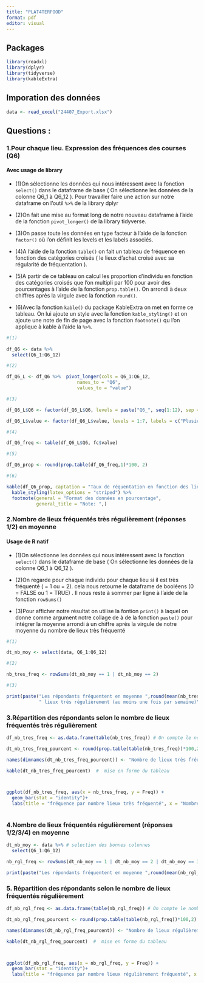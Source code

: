 ```yaml
---
title: "PLAT4TERFOOD"
format: pdf
editor: visual
---
```

## Packages

```r
library(readxl)
library(dplyr)
library(tidyverse)
library(kableExtra)
```

## Imporation des données

```r

data <- read_excel("24407_Export.xlsx")

```

## Questions :

### 1.Pour chaque lieu. Expression des fréquences des courses (Q6)
#### Avec usage de library

-   (1)On sélectionne les données qui nous intéressent avec la fonction `select()` dans le dataframe de base ( On sélectionne les données de la colonne Q6_1 à Q6_12 ). Pour travailler faire une action sur notre dataframe on l'outil `%>%` de la library dplyr

-   (2)On fait une mise au format long de notre nouveau dataframe à l’aide de la fonction `pivot_longer()` de la library tidyverse.

-   (3)On passe toute les données en type facteur à l'aide de la fonction `factor()` où l'on définit les levels et les labels associés.

-   (4)A l’aide de la fonction `table()` on fait un tableau de fréquence en fonction des catégories croisés ( le lieux d’achat croisé avec sa régularité de fréquentation ).

-   (5)A partir de ce tableau on calcul les proportion d'individu en fonction des catégories croisés que l'on multipli par 100 pour avoir des pourcentages à l'aide de la fonction `prop.table()`. On arrondi à deux chiffres après la virgule avec la fonction `round()`.

-   (6)Avec la fonction `kable()` du package KableExtra on met en forme ce tableau. On lui ajoute un style avec la fonction `kable_styling()` et on ajoute une note de fin de page avec la fonction `footnote()` qu l'on applique à kable à l'aide la `%>%`.

```r
#(1)
  
df_Q6 <- data %>%      
  select(Q6_1:Q6_12) 

#(2)

df_Q6_L <- df_Q6 %>%  pivot_longer(cols = Q6_1:Q6_12,
                          names_to = "Q6",
                          values_to = "value")

#(3)

df_Q6_L$Q6 <- factor(df_Q6_L$Q6, levels = paste("Q6_", seq(1:12), sep = ""), labels = c("Hypermarché, Supermarché","Hard discount","Epiceries indépendantes, de quartier, épiceries fines","Magasins de surgelés","Magasins spécialisés Bio","Marché","Directement aux agriculteurs","Paniers en ligne réalisés par un intermédiaire","Artisans et commerçants spécialisés","Epicerie participative, associative, supermarché coopératif","Magasin alimentaire spécialisé dans le vrac ou les produits locaux","Magasin d’aide alimentaire"))

df_Q6_L$value <- factor(df_Q6_L$value, levels = 1:7, labels = c("Plusieurs fois par semaine","1 fois par semaine","2 à 3 fois par mois","1 fois par mois","Moins d’une fois par mois","Seulement pour des événements particuliers","Jamais"))

#(4)

df_Q6_freq <- table(df_Q6_L$Q6, fc$value)

#(5)

df_Q6_prop <- round(prop.table(df_Q6_freq,1)*100, 2)

#(6)

kable(df_Q6_prop, captation = "Taux de réquentation en fonction des lieux d'achat" ) %>% # mise en forme du tableau
  kable_styling(latex_options = "striped") %>%
  footnote(general = "Format des données en pourcentage",
           general_title = "Note: ",)
```

### 2.Nombre de lieux fréquentés très régulièrement (réponses 1/2) en moyenne

#### Usage de R natif

- (1)On sélectionne les données qui nous intéressent avec la fonction `select()` dans le dataframe de base ( On sélectionne les données de la colonne Q6_1 à Q6_12 ). 

- (2)On regarde pour chaque individu pour chaque lieu si il  est très fréquenté ( = 1 ou = 2). cela nous retourne le dataframe de booléens (0 = FALSE ou 1 = TRUE) . Il nous reste à sommer par ligne à l'aide de la fonction `rowSums()`

- (3)Pour afficher notre résultat on utilise la fontion `print()` à laquel on donne comme argument notre collage de à de la fonction `paste()` pour intégrer la moyenne arrondi à un chiffre après la virgule de notre moyenne du nombre de lieux très fréquenté
```r

#(1)

dt_nb_moy <- select(data, Q6_1:Q6_12)

#(2)

nb_tres_freq <- rowSums(dt_nb_moy == 1 | dt_nb_moy == 2)

#(3)

print(paste("Les répondants fréquentent en moyenne ",round(mean(nb_tres_freq),1),
            " lieux très régulièrement (au moins une fois par semaine)"))
```

### 3.Répartition des répondants selon le nombre de lieux fréquentés très régulièrement

```r

df_nb_tres_freq <- as.data.frame(table(nb_tres_freq)) # On compte le nombre d'occurence par nb de lieux très fréquenté

dt_nb_tres_freq_pourcent <- round(prop.table(table(nb_tres_freq))*100,2) # On tranforme la fréquence en %

names(dimnames(dt_nb_tres_freq_pourcent)) <- "Nombre de lieux très fréquenté"

kable(dt_nb_tres_freq_pourcent)  #  mise en forme du tableau



ggplot(df_nb_tres_freq, aes(x = nb_tres_freq, y = Freq)) +
  geom_bar(stat = "identity")+
  labs(title = "fréquence par nombre lieux très fréquenté", x = "Nombre de lieux très fréquenté")
  
```

### 4.Nombre de lieux fréquentés régulièrement (réponses 1/2/3/4) en moyenne

```r
dt_nb_moy <- data %>% # selection des bonnes colonnes
  select(Q6_1:Q6_12)

nb_rgl_freq <- rowSums(dt_nb_moy == 1 | dt_nb_moy == 2 | dt_nb_moy == 3 | dt_nb_moy == 4) # On compte le nombre de lieu régulièrement fréquenté par individu

print(paste("Les répondants fréquentent en moyenne ",round(mean(nb_rgl_freq),1)," lieux régulièrement (au moins une fois par mois)"))
```

### 5. Répartition des répondants selon le nombre de lieux fréquentés régulièrement

```r

df_nb_rgl_freq <- as.data.frame(table(nb_rgl_freq)) # On compte le nombre d'occurence par nb de lieux régulièrement fréquenté

dt_nb_rgl_freq_pourcent <- round(prop.table(table(nb_rgl_freq))*100,2) # On tranforme la fréquence en %

names(dimnames(dt_nb_rgl_freq_pourcent)) <- "Nombre de lieux régulièrement fréquenté"

kable(dt_nb_rgl_freq_pourcent)  #  mise en forme du tableau



ggplot(df_nb_rgl_freq, aes(x = nb_rgl_freq, y = Freq)) +
  geom_bar(stat = "identity")+
  labs(title = "fréquence par nombre lieux régulièrement fréquenté", x = "Nombre de lieux régulièrement fréquenté")

```


